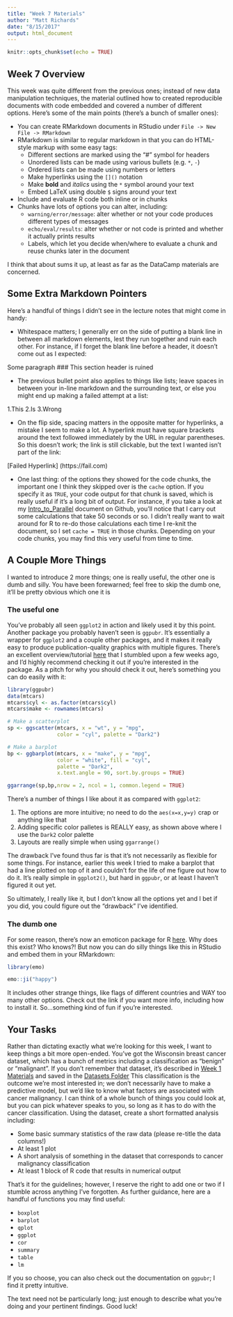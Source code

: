 ```yaml
---
title: "Week 7 Materials"
author: "Matt Richards"
date: "8/15/2017"
output: html_document
---
```


```r
knitr::opts_chunk$set(echo = TRUE)
```

## Week 7 Overview

This week was quite different from the previous ones; instead of new data manipulation techniques, the material outlined how to created reproducible documents with code embedded and covered a number of different options. Here's some of the main points (there's a bunch of smaller ones):

* You can create RMarkdown documents in RStudio under `File -> New File -> RMarkdown`
* RMarkdown is similar to regular markdown in that you can do HTML-style markup with some easy tags:
    * Different sections are marked using the "#" symbol for headers
    * Unordered lists can be made using various bullets (e.g. `*`, `-`)
    * Ordered lists can be made using numbers or letters
    * Make hyperlinks using the `[]()` notation
    * Make **bold** and *italics* using the `*` symbol around your text
    * Embed LaTeX using double `$` signs around your text
* Include and evaluate R code both inline or in chunks
* Chunks have lots of options you can alter, including:
    * `warning/error/message`: alter whether or not your code produces different types of messages
    * `echo/eval/results`: alter whether or not code is printed and whether it actually prints results
    * Labels, which let you decide when/where to evaluate a chunk and reuse chunks later in the document
    
I think that about sums it up, at least as far as the DataCamp materials are concerned. 

## Some Extra Markdown Pointers

Here's a handful of things I didn't see in the lecture notes that might come in handy:

* Whitespace matters; I generally err on the side of putting a blank line in between all markdown elements, lest they run together and ruin each other. For instance, if I forget the blank line before a header, it doesn't come out as I expected:

Some paragraph
### This section header is ruined 

* The previous bullet point also applies to things like lists; leave spaces in between your in-line markdown and the surrounding text, or else you might end up making a failed attempt at a list:

1.This
2.Is
3.Wrong

* On the flip side, spacing matters in the opposite matter for hyperlinks, a mistake I seem to make a lot. A hyperlink must have square brackets around the text followed immediately by the URL in regular parentheses. So this doesn't work; the link is still clickable, but the text I wanted isn't part of the link:

[Failed Hyperlink] (https://fail.com)

* One last thing: of the options they showed for the code chunks, the important one I think they skipped over is the `cache` option. If you specify it as `TRUE`, your code output for that chunk is saved, which is really useful if it's a long bit of output. For instance, if you take a look at my [Intro_to_Parallel](https://raw.githubusercontent.com/marichards/FH_intermediate_R/master/User_Guides/Into_to_Parallel.Rmd) document on Github, you'll notice that I carry out some calculations that take 50 seconds or so. I didn't really want to wait around for R to re-do those calculations each time I re-knit the document, so I set `cache = TRUE` in those chunks. Depending on your code chunks, you may find this very useful from time to time. 

## A Couple More Things

I wanted to introduce 2 more things; one is really useful, the other one is dumb and silly. You have been forewarned; feel free to skip the dumb one, it'll be pretty obvious which one it is

### The useful one

You've probably all seen `ggplot2` in action and likely used it by this point. Another package you probably haven't seen is `ggpubr`. It's essentially a wrapper for `ggplot2` and a couple other packages, and it makes it really easy to produce publication-quality graphics with multiple figures. There's an excellent overview/tutorial [here](http://www.sthda.com/english/wiki/ggplot2-easy-way-to-mix-multiple-graphs-on-the-same-page) that I stumbled upon a few weeks ago, and I'd highly recommend checking it out if you're interested in the package. As a pitch for why you should check it out, here's something you can do easily with it:

```r
library(ggpubr)
data(mtcars)
mtcars$cyl <- as.factor(mtcars$cyl)
mtcars$make <- rownames(mtcars)

# Make a scatterplot
sp <- ggscatter(mtcars, x = "wt", y = "mpg", 
                color = "cyl", palette = "Dark2")

# Make a barplot
bp <- ggbarplot(mtcars, x = "make", y = "mpg", 
                color = "white", fill = "cyl", 
                palette = "Dark2", 
                x.text.angle = 90, sort.by.groups = TRUE)

ggarrange(sp,bp,nrow = 2, ncol = 1, common.legend = TRUE)
```

There's a number of things I like about it as compared with `ggplot2`:

1. The options are more intuitive; no need to do the `aes(x=x,y=y)` crap or anything like that
2. Adding specific color palletes is REALLY easy, as shown above where I use the `Dark2` color palette
3. Layouts are really simple when using `ggarrange()`

The drawback I've found thus far is that it's not necessarily as flexible for some things. For instance, earlier this week I tried to make a barplot that had a line plotted on top of it and couldn't for the life of me figure out how to do it. It's really simple in `ggplot2()`, but hard in `ggpubr`, or at least I haven't figured it out yet. 

So ultimately, I really like it, but I don't know all the options yet and I bet if you did, you could figure out the "drawback" I've identified. 

### The dumb one

For some reason, there's now an emoticon package for R [here](https://github.com/hadley/emo). Why does this exist? Who knows?! But now you can do silly things like this in RStudio and embed them in your RMarkdown:

```r
library(emo)

emo::ji("happy")
```

It includes other strange things, like flags of different countries and WAY too many other options. Check out the link if you want more info, including how to install it. So...something kind of fun if you're interested. 

## Your Tasks

Rather than dictating exactly what we're looking for this week, I want to keep things a bit more open-ended. You've got the Wisconsin breast cancer dataset, which has a bunch of metrics including a classification as "benign" or "malignant". If you don't remember that dataset, it's described in [Week 1 Materials](https://marichards.github.io/FH_intermediate_R/Week_1/Week_1_Materials.html) and saved in the [Datasets Folder](https://github.com/marichards/FH_intermediate_R/tree/master/Datasets) This classification is the outcome we're most interested in; we don't necessarily have to make a predictive model, but we'd like to know what factors are associated with cancer malignancy. I can think of a whole bunch of things you could look at, but you can pick whatever speaks to you, so long as it has to do with the cancer classification. Using the dataset, create a short formatted analysis including:

* Some basic summary statistics of the raw data (please re-title the data columns!)
* At least 1 plot
* A short analysis of something in the dataset that corresponds to cancer malignancy classification
* At least 1 block of R code that results in numerical output

That's it for the guidelines; however, I reserve the right to add one or two if I stumble across anything I've forgotten. As further guidance, here are a handful of functions you may find useful:

* `boxplot`
* `barplot`
* `qplot`
* `ggplot`
* `cor`
* `summary`
* `table`
* `lm` 

If you so choose, you can also check out the documentation on `ggpubr`; I find it pretty intuitive.

The text need not be particularly long; just enough to describe what you're doing and your pertinent findings. Good luck!

